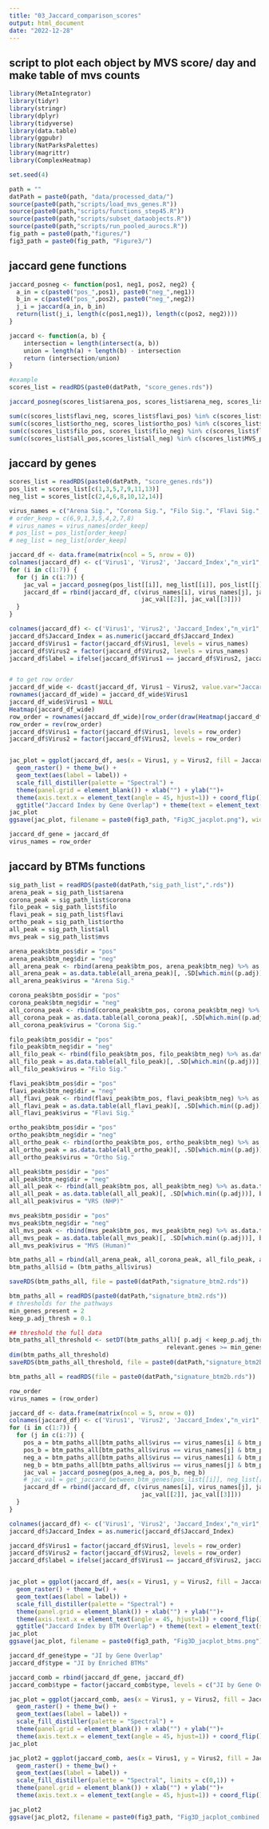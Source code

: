 ```yaml
---
title: "03_Jaccard_comparison_scores"
output: html_document
date: "2022-12-28"
---
```


## script to plot each object by MVS score/ day and make table of mvs counts
```r
library(MetaIntegrator)
library(tidyr)
library(stringr)
library(dplyr)
library(tidyverse)
library(data.table)
library(ggpubr)
library(NatParksPalettes)
library(magrittr)
library(ComplexHeatmap)

set.seed(4)
```

```r
path = ""
datPath = paste0(path, "data/processed_data/")
source(paste0(path,"scripts/load_mvs_genes.R"))
source(paste0(path,"scripts/functions_step45.R"))
source(paste0(path,"scripts/subset_dataobjects.R"))
source(paste0(path,"scripts/run_pooled_aurocs.R"))
fig_path = paste0(path,"figures/")
fig3_path = paste0(fig_path, "Figure3/")
```

## jaccard gene functions
```r
jaccard_posneg <- function(pos1, neg1, pos2, neg2) {
  a_in = c(paste0("pos_",pos1), paste0("neg_",neg1))
  b_in = c(paste0("pos_",pos2), paste0("neg_",neg2))
  j_i = jaccard(a_in, b_in)
  return(list(j_i, length(c(pos1,neg1)), length(c(pos2, neg2))))
}

jaccard <- function(a, b) {
    intersection = length(intersect(a, b))
    union = length(a) + length(b) - intersection
    return (intersection/union)
}

#example
scores_list = readRDS(paste0(datPath, "score_genes.rds"))

jaccard_posneg(scores_list$arena_pos, scores_list$arena_neg, scores_list$corona_pos, scores_list$corona_neg)
```

```r
sum(c(scores_list$flavi_neg, scores_list$flavi_pos) %in% c(scores_list$ortho_pos, scores_list$ortho_neg))
sum(c(scores_list$ortho_neg, scores_list$ortho_pos) %in% c(scores_list$corona_pos, scores_list$corona_neg))
sum(c(scores_list$filo_pos, scores_list$filo_neg) %in% c(scores_list$flavi_neg, scores_list$flavi_pos))
sum(c(scores_list$all_pos,scores_list$all_neg) %in% c(scores_list$MVS_pos, scores_list$MVS_down))
```

## jaccard by genes
```r
scores_list = readRDS(paste0(datPath, "score_genes.rds"))
pos_list = scores_list[c(1,3,5,7,9,11,13)]
neg_list = scores_list[c(2,4,6,8,10,12,14)]

virus_names = c("Arena Sig.", "Corona Sig.", "Filo Sig.", "Flavi Sig.", "Ortho Sig.",  "VRS (NHP)", "MVS (Human)")
# order_keep = c(6,9,1,3,5,4,2,7,8)
# virus_names = virus_names[order_keep]
# pos_list = pos_list[order_keep]
# neg_list = neg_list[order_keep]

jaccard_df <- data.frame(matrix(ncol = 5, nrow = 0))
colnames(jaccard_df) <- c('Virus1', 'Virus2', 'Jaccard_Index',"n_vir1","n_vir2")
for (i in c(1:7)) {
  for (j in c(i:7)) {
    jac_val = jaccard_posneg(pos_list[[i]], neg_list[[i]], pos_list[[j]], neg_list[[j]])
    jaccard_df = rbind(jaccard_df, c(virus_names[i], virus_names[j], jac_val[[1]],
                                     jac_val[[2]], jac_val[[3]]))
  }
}

colnames(jaccard_df) <- c('Virus1', 'Virus2', 'Jaccard_Index',"n_vir1","n_vir2")
jaccard_df$Jaccard_Index = as.numeric(jaccard_df$Jaccard_Index)
jaccard_df$Virus1 = factor(jaccard_df$Virus1, levels = virus_names)
jaccard_df$Virus2 = factor(jaccard_df$Virus2, levels = virus_names)
jaccard_df$label = ifelse(jaccard_df$Virus1 == jaccard_df$Virus2, jaccard_df$n_vir1, round(jaccard_df$Jaccard_Index,2))


# to get row order
jaccard_df_wide <- dcast(jaccard_df, Virus1 ~ Virus2, value.var="Jaccard_Index")
rownames(jaccard_df_wide) = jaccard_df_wide$Virus1
jaccard_df_wide$Virus1 = NULL
Heatmap(jaccard_df_wide)
row_order = rownames(jaccard_df_wide)[row_order(draw(Heatmap(jaccard_df_wide)))]
row_order = rev(row_order)
jaccard_df$Virus1 = factor(jaccard_df$Virus1, levels = row_order)
jaccard_df$Virus2 = factor(jaccard_df$Virus2, levels = row_order)


jac_plot = ggplot(jaccard_df, aes(x = Virus1, y = Virus2, fill = Jaccard_Index)) +
  geom_raster() + theme_bw() +
  geom_text(aes(label = label)) +
  scale_fill_distiller(palette = "Spectral") +
  theme(panel.grid = element_blank()) + xlab("") + ylab("")+
  theme(axis.text.x = element_text(angle = 45, hjust=1)) + coord_flip() +
  ggtitle("Jaccard Index by Gene Overlap") + theme(text = element_text(size = 15))  
jac_plot
ggsave(jac_plot, filename = paste0(fig3_path, "Fig3C_jacplot.png"), width = 6, height = 5)

jaccard_df_gene = jaccard_df
virus_names = row_order
```

## jaccard by BTMs functions
```r
sig_path_list = readRDS(paste0(datPath,"sig_path_list",".rds"))
arena_peak = sig_path_list$arena
corona_peak = sig_path_list$corona
filo_peak = sig_path_list$filo
flavi_peak = sig_path_list$flavi
ortho_peak = sig_path_list$ortho
all_peak = sig_path_list$all
mvs_peak = sig_path_list$mvs

arena_peak$btm_pos$dir = "pos"
arena_peak$btm_neg$dir = "neg"
all_arena_peak <- rbind(arena_peak$btm_pos, arena_peak$btm_neg) %>% as.data.table
all_arena_peak = as.data.table(all_arena_peak)[, .SD[which.min((p.adj))], by=set.name]
all_arena_peak$virus = "Arena Sig."

corona_peak$btm_pos$dir = "pos"
corona_peak$btm_neg$dir = "neg"
all_corona_peak <- rbind(corona_peak$btm_pos, corona_peak$btm_neg) %>% as.data.table
all_corona_peak = as.data.table(all_corona_peak)[, .SD[which.min((p.adj))], by=set.name]
all_corona_peak$virus = "Corona Sig."

filo_peak$btm_pos$dir = "pos"
filo_peak$btm_neg$dir = "neg"
all_filo_peak <- rbind(filo_peak$btm_pos, filo_peak$btm_neg) %>% as.data.table
all_filo_peak = as.data.table(all_filo_peak)[, .SD[which.min((p.adj))], by=set.name]
all_filo_peak$virus = "Filo Sig."

flavi_peak$btm_pos$dir = "pos"
flavi_peak$btm_neg$dir = "neg"
all_flavi_peak <- rbind(flavi_peak$btm_pos, flavi_peak$btm_neg) %>% as.data.table
all_flavi_peak = as.data.table(all_flavi_peak)[, .SD[which.min((p.adj))], by=set.name]
all_flavi_peak$virus = "Flavi Sig."

ortho_peak$btm_pos$dir = "pos"
ortho_peak$btm_neg$dir = "neg"
all_ortho_peak <- rbind(ortho_peak$btm_pos, ortho_peak$btm_neg) %>% as.data.table
all_ortho_peak = as.data.table(all_ortho_peak)[, .SD[which.min((p.adj))], by=set.name]
all_ortho_peak$virus = "Ortho Sig."

all_peak$btm_pos$dir = "pos"
all_peak$btm_neg$dir = "neg"
all_all_peak <- rbind(all_peak$btm_pos, all_peak$btm_neg) %>% as.data.table
all_all_peak = as.data.table(all_all_peak)[, .SD[which.min((p.adj))], by=set.name]
all_all_peak$virus = "VRS (NHP)"

mvs_peak$btm_pos$dir = "pos"
mvs_peak$btm_neg$dir = "neg"
all_mvs_peak <- rbind(mvs_peak$btm_pos, mvs_peak$btm_neg) %>% as.data.table
all_mvs_peak = as.data.table(all_mvs_peak)[, .SD[which.min((p.adj))], by=set.name]
all_mvs_peak$virus = "MVS (Human)"

btm_paths_all = rbind(all_arena_peak, all_corona_peak, all_filo_peak, all_flavi_peak, all_ortho_peak, all_all_peak, all_mvs_peak) 
btm_paths_all$id = (btm_paths_all$virus)

saveRDS(btm_paths_all, file = paste0(datPath,"signature_btm2.rds"))

btm_paths_all = readRDS(paste0(datPath,"signature_btm2.rds"))
# thresholds for the pathways
min_genes_present = 2
keep_p.adj_thresh = 0.1 

## threshold the full data
btm_paths_all_threshold <- setDT(btm_paths_all)[ p.adj < keep_p.adj_thresh & 
                                            relevant.genes >= min_genes_present ] 
dim(btm_paths_all_threshold)
saveRDS(btm_paths_all_threshold, file = paste0(datPath,"signature_btm2b.rds"))
```


```r
btm_paths_all = readRDS(file = paste0(datPath,"signature_btm2b.rds"))

row_order
virus_names = (row_order)

jaccard_df <- data.frame(matrix(ncol = 5, nrow = 0))
colnames(jaccard_df) <- c('Virus1', 'Virus2', 'Jaccard_Index',"n_vir1","n_vir2")
for (i in c(1:7)) {
  for (j in c(i:7)) {
    pos_a = btm_paths_all[btm_paths_all$virus == virus_names[i] & btm_paths_all$dir == "pos",]$set.name
    pos_b = btm_paths_all[btm_paths_all$virus == virus_names[j] & btm_paths_all$dir == "pos",]$set.name
    neg_a = btm_paths_all[btm_paths_all$virus == virus_names[i] & btm_paths_all$dir == "neg",]$set.name
    neg_b = btm_paths_all[btm_paths_all$virus == virus_names[j] & btm_paths_all$dir == "neg",]$set.name
    jac_val = jaccard_posneg(pos_a,neg_a, pos_b, neg_b)
    # jac_val = get_jaccard_between_btm_genes(pos_list[[i]], neg_list[[i]], pos_list[[j]], neg_list[[j]])
    jaccard_df = rbind(jaccard_df, c(virus_names[i], virus_names[j], jac_val[[1]],
                                     jac_val[[2]], jac_val[[3]]))
  }
}

colnames(jaccard_df) <- c('Virus1', 'Virus2', 'Jaccard_Index',"n_vir1","n_vir2")
jaccard_df$Jaccard_Index = as.numeric(jaccard_df$Jaccard_Index)

jaccard_df$Virus1 = factor(jaccard_df$Virus1, levels = row_order)
jaccard_df$Virus2 = factor(jaccard_df$Virus2, levels = row_order)
jaccard_df$label = ifelse(jaccard_df$Virus1 == jaccard_df$Virus2, jaccard_df$n_vir1, round(jaccard_df$Jaccard_Index,2))


jac_plot = ggplot(jaccard_df, aes(x = Virus1, y = Virus2, fill = Jaccard_Index)) +
  geom_raster() + theme_bw() +
  geom_text(aes(label = label)) +
  scale_fill_distiller(palette = "Spectral") +
  theme(panel.grid = element_blank()) + xlab("") + ylab("")+
  theme(axis.text.x = element_text(angle = 45, hjust=1)) + coord_flip()+
  ggtitle("Jaccard Index by BTM Overlap") + theme(text = element_text(size = 15)) 
jac_plot
ggsave(jac_plot, filename = paste0(fig3_path, "Fig3D_jacplot_btms.png"), width = 6, height = 5)
```

```R
jaccard_df_gene$type = "JI by Gene Overlap"
jaccard_df$type = "JI by Enriched BTMs"

jaccard_comb = rbind(jaccard_df_gene, jaccard_df)
jaccard_comb$type = factor(jaccard_comb$type, levels = c("JI by Gene Overlap","JI by Enriched BTMs")) 

jac_plot = ggplot(jaccard_comb, aes(x = Virus1, y = Virus2, fill = Jaccard_Index)) +
  geom_raster() + theme_bw() +
  geom_text(aes(label = label)) +
  scale_fill_distiller(palette = "Spectral") +
  theme(panel.grid = element_blank()) + xlab("") + ylab("")+
  theme(axis.text.x = element_text(angle = 45, hjust=1)) + coord_flip()+ facet_wrap(~type) + theme(text = element_text(size = 18)) +labs(fill="Jaccard\n Index") 
jac_plot

jac_plot2 = ggplot(jaccard_comb, aes(x = Virus1, y = Virus2, fill = Jaccard_Index)) +
  geom_raster() + theme_bw() +
  geom_text(aes(label = label)) +
  scale_fill_distiller(palette = "Spectral", limits = c(0,1)) +
  theme(panel.grid = element_blank()) + xlab("") + ylab("")+
  theme(axis.text.x = element_text(angle = 45, hjust=1)) + coord_flip()+ facet_wrap(~type) + theme(text = element_text(size = 18)) +labs(fill="Jaccard Index (JI)") + theme(legend.position="top")+ theme(legend.text=element_text(size=10))

jac_plot2
ggsave(jac_plot2, filename = paste0(fig3_path, "Fig3D_jacplot_combined.png"), width = 9, height = 6)

```


###